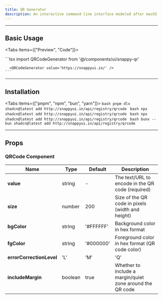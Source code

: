 ```yaml
---
title: QR Generator
description: An interactive command-line interface modeled after macOS Terminal. Great for demos.
---
```




---

## Basic Usage

<Tabs items={["Preview", "Code"]}>
  <Tab value="Preview">
      <QRCodeGenerator value='https://snappyui.in/' />
  </Tab>

  <Tab value="Code">
    ```tsx
    import QRCodeGenerator from '@/components/ui/snappy-qr'

      <QRCodeGenerator value='https://snappyui.in/' />
    ```
  </Tab>
</Tabs>

---

## Installation

<Tabs items={["pnpm", "npm", "bun", "yarn"]}>
  <Tab value="pnpm">
    ```bash
    pnpm dlx shadcn@latest add http://snappyui.in/api/registry/qrcode
    ```
  </Tab>
  <Tab value="npm">
    ```bash
    npx shadcn@latest add http://snappyui.in/api/registry/qrcode
    ```
  </Tab>
  <Tab value="yarn">
    ```bash
    npx shadcn@latest add http://snappyui.in/api/registry/qrcode
    ```
  </Tab>
  <Tab value="bun">
    ```bash
    bunx --bun shadcn@latest add http://snappyui.in/api/registry/qrcode
    ```
  </Tab>
</Tabs>

---

## Props



### QRCode Component

| **Name**                | **Type**                   | **Default** | **Description**                                          |
| ----------------------- | -------------------------- | ----------- | -------------------------------------------------------- |
| **value**               | string                     | -           | The text/URL to encode in the QR code (required)         |
| **size**                | number                     | 200         | Size of the QR code in pixels (width and height)         |
| **bgColor**             | string                     | '#FFFFFF'   | Background color in hex format                           |
| **fgColor**             | string                     | '#000000'   | Foreground color in hex format (QR code color)           |
| **errorCorrectionLevel**| 'L' | 'M' | 'Q' | 'H'  | 'M'         | Error correction level (L:7%, M:15%, Q:25%, H:30% recovery) |
| **includeMargin**       | boolean                    | true        | Whether to include a margin/quiet zone around the QR code|